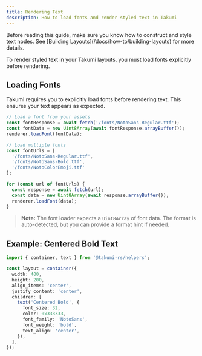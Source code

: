 ```yaml
---
title: Rendering Text
description: How to load fonts and render styled text in Takumi
---
```


<Callout>
Before reading this guide, make sure you know how to construct and style text nodes. See [Building Layouts](/docs/how-to/building-layouts) for more details.
</Callout>

To render styled text in your Takumi layouts, you must load fonts explicitly before rendering.

## Loading Fonts

Takumi requires you to explicitly load fonts before rendering text. This ensures your text appears as expected.

```javascript
// Load a font from your assets
const fontResponse = await fetch('/fonts/NotoSans-Regular.ttf');
const fontData = new Uint8Array(await fontResponse.arrayBuffer());
renderer.loadFont(fontData);

// Load multiple fonts
const fontUrls = [
  '/fonts/NotoSans-Regular.ttf',
  '/fonts/NotoSans-Bold.ttf',
  '/fonts/NotoColorEmoji.ttf'
];

for (const url of fontUrls) {
  const response = await fetch(url);
  const data = new Uint8Array(await response.arrayBuffer());
  renderer.loadFont(data);
}
```

> **Note:** The font loader expects a `Uint8Array` of font data. The format is auto-detected, but you can provide a format hint if needed.

## Example: Centered Bold Text

```typescript
import { container, text } from '@takumi-rs/helpers';

const layout = container({
  width: 400,
  height: 200,
  align_items: 'center',
  justify_content: 'center',
  children: [
    text('Centered Bold', {
      font_size: 32,
      color: 0x333333,
      font_family: 'NotoSans',
      font_weight: 'bold',
      text_align: 'center',
    }),
  ],
});
```

 